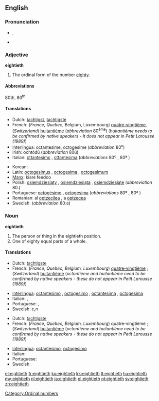 ==English==

===Pronunciation===
* {{IPA|/ˈeɪtiəθ/}}, {{SAMPA|/"eIti@T/}}
* {{hyphenation|eight|i|eth}}

===Adjective===
'''eightieth'''

# The ordinal form of the number [[eighty]].

====Abbreviations====
80th, 80<sup>th</sup>

====Translations====
{{trans-top|ordinal form of the number eighty}}
* Dutch: [[tachtigst]], [[tachtigste]]
* French: (''France, Quebec'', Belgium, Luxembourg) [[quatre-vingtième]], (''Switzerland'') [[huitantième]] (''abbreviation'' 80<sup>ème</sup>) (''huitantième needs to be confirmed by native speakers - it does not appear in Petit Larousse (1989)'')
* [[Interlingua]]: [[octantesime]], [[octogesime]] (''abbreviation'' 80<sup>e</sup>)
* Irish: ochtódú (''abbreviation'' 80ú)
* Italian: [[ottantesimo]] {{m}}, [[ottantesima]] {{f}} (''abbreviations'' 80º {{m}}, 80ª {{f}})
{{trans-mid}}
* Korean: {{t|ko|여든째|tr=yeodeunjjae}}
* Latin: [[octogesimus]] {{m}}, [[octogesima]] {{f}}, [[octogesimum]] {{n}}
* [[Manx]]: kiare feedoo
* Polish: [[osiemdziesiąty]] {{m}}, [[osiemdziesiąta]] {{f}}, [[osiemdziesiąte]] {{n}} (''abbreviation'' 80.)
* Portuguese: [[octogésimo]] {{m}}, [[octogésima]] {{f}} (''abbreviations'' 80º {{m}}, 80ª {{f}})
* Romanian: al [[optzecilea]] {{m}}, a [[optzecea]] {{f}}
* Swedish: {{t+|sv|åttionde}} (''abbreviation'' 80:e)
{{trans-bottom}}

===Noun===
'''eightieth'''

# The person or thing in the eightieth position.
# One of eighty equal parts of a whole.

====Translations====
{{trans-top|The person or thing in the eightieth position}}
* Dutch: [[tachtigste]] {{m|f}}
* French: (''France, Quebec, Belgium, Luxembourg'') [[quatre-vingtième]]  {{m|f}}; (''Switzerland'') [[huitantième]] {{m|f}} (''octantième and huitantième need to be confirmed by native speakers - these do not appear in Petit Larousse (1989)'')
{{trans-mid}}
* [[Interlingua]]: [[octantesimo]] {{m}}, [[octogesimo]] {{m}}, [[octantesima]] {{f}}, [[octogesima]] {{f}}
* Italian: {{t-|it|ottantesimo|m}}, {{t-|it|ottantesima|f}}
* Portuguese: {{t+|pt|octogésimo|m}}, {{t-|pt|octogésima|f}}
* Swedish: {{t+|sv|åttionde}} ''c,n''
{{trans-bottom}}

{{trans-top|One of eighty equal parts of a whole}}
* Dutch: [[tachtigste]] {{n}}
* French: (''France, Quebec, Belgium, Luxembourg'') quatre-vingtième {{m}};  (''Switzerland'') [[huitantième]] {{m}} (''octantième and huitantième need to be confirmed by native speakers - these do not appear in Petit Larousse (1989)'')
{{trans-mid}}
* [[Interlingua]]: [[octantesimo]], [[octogesimo]]
* Italian: {{t-|it|ottantesimo|m}}
* Portuguese: {{t+|pt|octogésimo|m}}
* Swedish: {{t-|sv|åttiondel|c}}
{{trans-bottom}}

[[Category:Ordinal numbers]]

[[el:eightieth]]
[[fr:eightieth]]
[[ko:eightieth]]
[[kk:eightieth]]
[[lt:eightieth]]
[[hu:eightieth]]
[[my:eightieth]]
[[nl:eightieth]]
[[ja:eightieth]]
[[pl:eightieth]]
[[pt:eightieth]]
[[sv:eightieth]]
[[zh:eightieth]]
